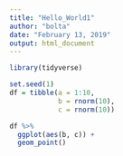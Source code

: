 ```yaml
---
title: "Hello_World1"
author: "bolta"
date: "February 13, 2019"
output: html_document
---
```


```r
library(tidyverse)
```

```r
set.seed(1)
df = tibble(a = 1:10,
            b = rnorm(10),
            c = rnorm(10))

df %>% 
  ggplot(aes(b, c)) +
  geom_point()
```

